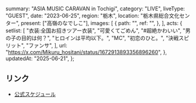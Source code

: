   summary: "ASIA MUSIC CARAVAN in Tochigi",
  category: "LIVE",
  liveType: "GUEST",
  date: "2023-06-25",
  region: "栃木",
  location: "栃木県総合文化センター",
  present: ["高嶺のなでしこ"],
  images: [
    {
      path: "",
      ref: "",
    },
  ],
  acts: {
    setlist: [
      "衣装:全国お招きツアー衣装",
      "可愛くてごめん",
      "#超絶かわいい",
      "男の子の目的は何？",
      "ヒロインは平均以下。",
      "MC",
      "初恋のひと。",
      "決戦スピリット",
      "ファンサ",
    ],
    url: "https://x.com/Mikuru_hositani/status/1672913893356896260",
  },
  updatedAt: "2025-06-21",
};

## リンク

- [公式スケジュール](https://takanenonadeshiko.jp/?p=1054)
